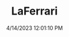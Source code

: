 ---
width: 5799
height: 3866
title: LaFerrari
description: LaFerrari in Austin, TX at Petrol Lounge.
date: 4/14/2023 12:01:10 PM
cameraMake: Sony
cameraModel: ILCE-7M3
lens: 24-70mm F2.8 DG DN | Art 019
settingsfStop: f/2.8
settingsISO: ISO 100
settingsShutter: 1/400
settingsFocalLength: 70 mm
---